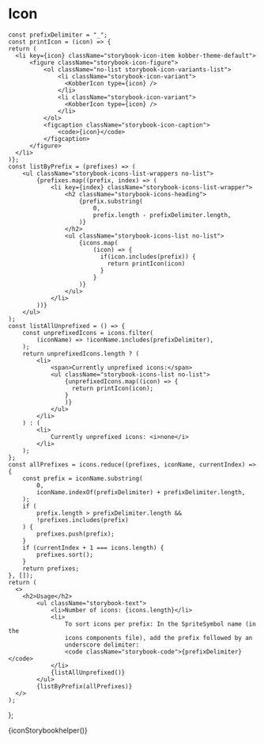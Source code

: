 
<Meta components="kobber-icon" title="Icon/All" />

# Icon

<Description of="kobber-icon" />

    const prefixDelimiter = "_";
    const printIcon = (icon) => {
    return (
      <li key={icon} className="storybook-icon-item kobber-theme-default">
          <figure className="storybook-icon-figure">
              <ol className="no-list storybook-icon-variants-list">
                  <li className="storybook-icon-variant">
                    <KobberIcon type={icon} />
                  </li>
                  <li className="storybook-icon-variant">
                    <KobberIcon type={icon} />
                  </li>
              </ol>
              <figcaption className="storybook-icon-caption">
                  <code>{icon}</code>
              </figcaption>
          </figure>
      </li>
    )};
    const listByPrefix = (prefixes) => (
        <ul className="storybook-icons-list-wrappers no-list">
            {prefixes.map((prefix, index) => (
                <li key={index} className="storybook-icons-list-wrapper">
                    <h2 className="storybook-icons-heading">
                        {prefix.substring(
                            0,
                            prefix.length - prefixDelimiter.length,
                        )}
                    </h2>
                    <ul className="storybook-icons-list no-list">
                        {icons.map(
                            (icon) => {
                              if(icon.includes(prefix)) { 
                                return printIcon(icon)
                              }
                            }
                        )}
                    </ul>
                </li>
            ))}
        </ul>
    );
    const listAllUnprefixed = () => {
        const unprefixedIcons = icons.filter(
            (iconName) => !iconName.includes(prefixDelimiter),
        );
        return unprefixedIcons.length ? (
            <li>
                <span>Currently unprefixed icons:</span>
                <ul className="storybook-icons-list no-list">
                    {unprefixedIcons.map((icon) => {
                      return printIcon(icon);
                    }
                    )}
                </ul>
            </li>
        ) : (
            <li>
                Currently unprefixed icons: <i>none</i>
            </li>
        );
    };
    const allPrefixes = icons.reduce((prefixes, iconName, currentIndex) => {
        const prefix = iconName.substring(
            0,
            iconName.indexOf(prefixDelimiter) + prefixDelimiter.length,
        );
        if (
            prefix.length > prefixDelimiter.length &&
            !prefixes.includes(prefix)
        ) {
            prefixes.push(prefix);
        }
        if (currentIndex + 1 === icons.length) {
            prefixes.sort();
        }
        return prefixes;
    }, []);
    return ( 
      <>
        <h2>Usage</h2>
            <ul className="storybook-text">
                <li>Number of icons: {icons.length}</li>
                <li>
                    To sort icons per prefix: In the SpriteSymbol name (in the
                    icons components file), add the prefix followed by an
                    underscore delimiter:
                    <code className="storybook-code">{prefixDelimiter}</code>
                </li>
                {listAllUnprefixed()}
            </ul>
            {listByPrefix(allPrefixes)}
      </>
    );
};

{iconStorybookhelper()}
